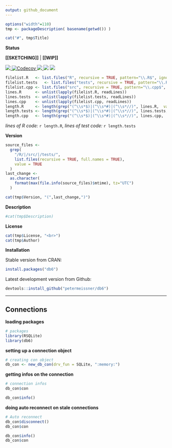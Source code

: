 ```yaml
---
output: github_document
---
```


<!-- README.md is generated from README.Rmd. Please edit that file -->



```r
options("width"=110)
tmp <- packageDescription( basename(getwd()) )
```

```r
cat("#", tmp$Title)
```


**Status**

**[[SKETCHING]]** | **[[WIP]]**


<a href="https://travis-ci.org/petermeissner/db6">
<img src="https://api.travis-ci.org/petermeissner/db6.svg?branch=master">
<a/>
<a href="https://codecov.io/gh/petermeissner/db6">
  <img src="https://codecov.io/gh/petermeissner/db6/branch/master/graph/badge.svg" alt="Codecov" />
</a>
<a href="https://cran.r-project.org/package=db6">
<img src="http://www.r-pkg.org/badges/version/db6">
</a>
<img src="http://cranlogs.r-pkg.org/badges/grand-total/db6">
<img src="http://cranlogs.r-pkg.org/badges/db6">






```r
filelist.R   <- list.files("R", recursive = TRUE, pattern="\\.R$", ignore.case = TRUE, full.names = TRUE)
filelist.tests   <- list.files("tests", recursive = TRUE, pattern="\\.R$", ignore.case = TRUE, full.names = TRUE)
filelist.cpp <- list.files("src", recursive = TRUE, pattern="\\.cpp$", ignore.case = TRUE, full.names = TRUE)
lines.R      <- unlist(lapply(filelist.R, readLines))
lines.tests  <- unlist(lapply(filelist.tests, readLines))
lines.cpp    <- unlist(lapply(filelist.cpp, readLines))
length.R     <- length(grep("(^\\s*$)|(^\\s*#)|(^\\s*//)", lines.R,  value = TRUE, invert = TRUE))
length.tests <- length(grep("(^\\s*$)|(^\\s*#)|(^\\s*//)", lines.tests,  value = TRUE, invert = TRUE))
length.cpp   <- length(grep("(^\\s*$)|(^\\s*#)|(^\\s*//)", lines.cpp,  value = TRUE, invert = TRUE))
```


*lines of R code:* `r length.R`, *lines of test code:* `r length.tests`



**Version**

```r
source_files <- 
  grep(
    "/R/|/src/|/tests/",
    list.files(recursive = TRUE, full.names = TRUE), 
    value = TRUE
  )
last_change <- 
  as.character(
    format(max(file.info(source_files)$mtime), tz="UTC")
  )
```


```r
cat(tmp$Version, "(",last_change,")")
```

**Description**


```r
#cat(tmp$Description)
```


**License**

```r
cat(tmp$License, "<br>")
cat(tmp$Author)
```




**Installation**

Stable version from CRAN:

```r
install.packages("db6")
```


Latest development version from Github:

```r
devtools::install_github("petermeissner/db6")
```




------------------------------------------------------------------------


## Connections

**loading packages**

```r
# packages
library(RSQLite)
library(db6)
```


**setting up a connection object**

```r
# creating con object
db_con <- new_db_con(drv_fun = SQLite, ":memory:")
```

**getting infos on the connection**

```r
# connection infos
db_con$con

db_con$info()
```


**doing auto reconnect on stale connections**

```r
# Auto reconnect
db_con$disconnect()
db_con$con

db_con$info()
db_con$con
```


